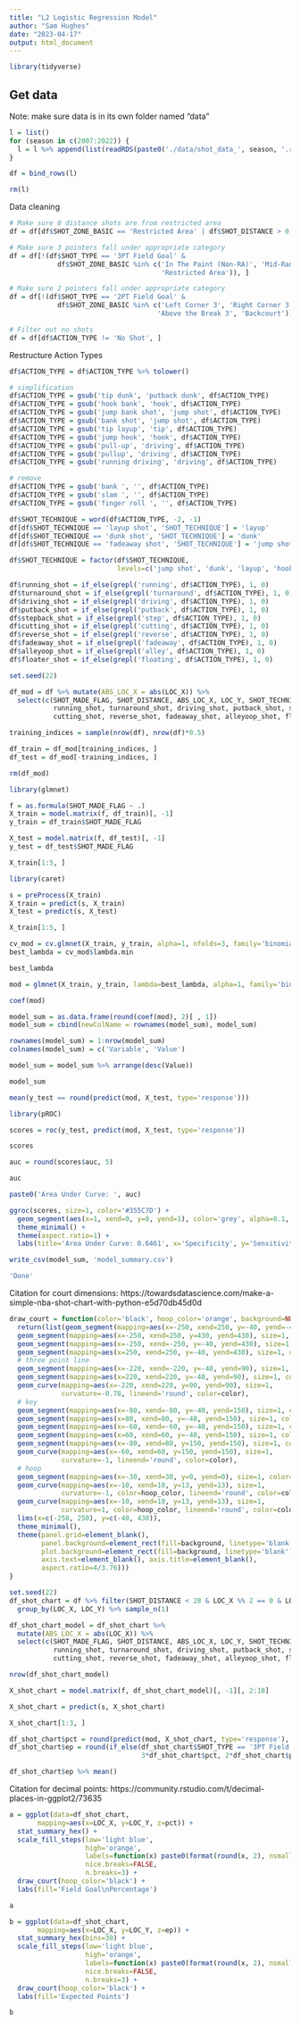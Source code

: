 ---
title: "L2 Logistic Regression Model"
author: "Sam Hughes"
date: "2023-04-17"
output: html_document
---

```{r}
library(tidyverse)
```

## Get data

Note: make sure data is in its own folder named "data"

```{r}
l = list()
for (season in c(2007:2022)) {
  l = l %>% append(list(readRDS(paste0('./data/shot_data_', season, '.rds'))))
}

df = bind_rows(l)

rm(l)
```

Data cleaning

```{r}
# Make sure 0 distance shots are from restricted area
df = df[df$SHOT_ZONE_BASIC == 'Restricted Area' | df$SHOT_DISTANCE > 0, ]

# Make sure 3 pointers fall under appropriate category
df = df[!(df$SHOT_TYPE == '3PT Field Goal' & 
            df$SHOT_ZONE_BASIC %in% c('In The Paint (Non-RA)', 'Mid-Range', 
                                      'Restricted Area')), ]

# Make sure 2 pointers fall under appropriate category
df = df[!(df$SHOT_TYPE == '2PT Field Goal' & 
            df$SHOT_ZONE_BASIC %in% c('Left Corner 3', 'Right Corner 3', 
                                     'Above the Break 3', 'Backcourt')), ]

# Filter out no shots
df = df[df$ACTION_TYPE != 'No Shot', ]
```



Restructure Action Types
```{r}
df$ACTION_TYPE = df$ACTION_TYPE %>% tolower()

# simplification
df$ACTION_TYPE = gsub('tip dunk', 'putback dunk', df$ACTION_TYPE)
df$ACTION_TYPE = gsub('hook bank', 'hook', df$ACTION_TYPE)
df$ACTION_TYPE = gsub('jump bank shot', 'jump shot', df$ACTION_TYPE)
df$ACTION_TYPE = gsub('bank shot', 'jump shot', df$ACTION_TYPE)
df$ACTION_TYPE = gsub('tip layup', 'tip', df$ACTION_TYPE)
df$ACTION_TYPE = gsub('jump hook', 'hook', df$ACTION_TYPE)
df$ACTION_TYPE = gsub('pull-up', 'driving', df$ACTION_TYPE)
df$ACTION_TYPE = gsub('pullup', 'driving', df$ACTION_TYPE)
df$ACTION_TYPE = gsub('running driving', 'driving', df$ACTION_TYPE)

# remove
df$ACTION_TYPE = gsub('bank ', '', df$ACTION_TYPE)
df$ACTION_TYPE = gsub('slam ', '', df$ACTION_TYPE)
df$ACTION_TYPE = gsub('finger roll ', '', df$ACTION_TYPE)

df$SHOT_TECHNIQUE = word(df$ACTION_TYPE, -2, -1)
df[df$SHOT_TECHNIQUE == 'layup shot', 'SHOT_TECHNIQUE'] = 'layup'
df[df$SHOT_TECHNIQUE == 'dunk shot', 'SHOT_TECHNIQUE'] = 'dunk'
df[df$SHOT_TECHNIQUE == 'fadeaway shot', 'SHOT_TECHNIQUE'] = 'jump shot'

df$SHOT_TECHNIQUE = factor(df$SHOT_TECHNIQUE, 
                           levels=c('jump shot', 'dunk', 'layup', 'hook shot', 'tip shot'))

df$running_shot = if_else(grepl('running', df$ACTION_TYPE), 1, 0)
df$turnaround_shot = if_else(grepl('turnaround', df$ACTION_TYPE), 1, 0)
df$driving_shot = if_else(grepl('driving', df$ACTION_TYPE), 1, 0)
df$putback_shot = if_else(grepl('putback', df$ACTION_TYPE), 1, 0)
df$stepback_shot = if_else(grepl('step', df$ACTION_TYPE), 1, 0)
df$cutting_shot = if_else(grepl('cutting', df$ACTION_TYPE), 1, 0)
df$reverse_shot = if_else(grepl('reverse', df$ACTION_TYPE), 1, 0)
df$fadeaway_shot = if_else(grepl('fadeaway', df$ACTION_TYPE), 1, 0)
df$alleyoop_shot = if_else(grepl('alley', df$ACTION_TYPE), 1, 0)
df$floater_shot = if_else(grepl('floating', df$ACTION_TYPE), 1, 0)
```

```{r}
set.seed(22)

df_mod = df %>% mutate(ABS_LOC_X = abs(LOC_X)) %>%
  select(c(SHOT_MADE_FLAG, SHOT_DISTANCE, ABS_LOC_X, LOC_Y, SHOT_TECHNIQUE, 
           running_shot, turnaround_shot, driving_shot, putback_shot, stepback_shot, 
           cutting_shot, reverse_shot, fadeaway_shot, alleyoop_shot, floater_shot))

training_indices = sample(nrow(df), nrow(df)*0.5)

df_train = df_mod[training_indices, ]
df_test = df_mod[-training_indices, ]

rm(df_mod)
```


```{r}
library(glmnet)

f = as.formula(SHOT_MADE_FLAG ~ .)
X_train = model.matrix(f, df_train)[, -1]
y_train = df_train$SHOT_MADE_FLAG

X_test = model.matrix(f, df_test)[, -1]
y_test = df_test$SHOT_MADE_FLAG

X_train[1:5, ]
```

```{r}
library(caret)

s = preProcess(X_train)
X_train = predict(s, X_train)
X_test = predict(s, X_test)

X_train[1:5, ]
```








```{r}
cv_mod = cv.glmnet(X_train, y_train, alpha=1, nfolds=3, family='binomial')
best_lambda = cv_mod$lambda.min

best_lambda
```

```{r}
mod = glmnet(X_train, y_train, lambda=best_lambda, alpha=1, family='binomial')

coef(mod)
```

```{r}
model_sum = as.data.frame(round(coef(mod), 2)[ , 1])
model_sum = cbind(newColName = rownames(model_sum), model_sum)

rownames(model_sum) = 1:nrow(model_sum)
colnames(model_sum) = c('Variable', 'Value')

model_sum = model_sum %>% arrange(desc(Value))

model_sum
```

```{r}
mean(y_test == round(predict(mod, X_test, type='response')))
```




```{r}
library(pROC)

scores = roc(y_test, predict(mod, X_test, type='response'))

scores
```

```{r}
auc = round(scores$auc, 5)

auc
```


```{r}
paste0('Area Under Curve: ', auc)
```



```{r}
ggroc(scores, size=1, color='#355C7D') + 
  geom_segment(aes(x=1, xend=0, y=0, yend=1), color='grey', alpha=0.1, size=1) +
  theme_minimal() +
  theme(aspect.ratio=1) +
  labs(title='Area Under Curve: 0.6461', x='Specificity', y='Sensitivity')
```

```{r}
write_csv(model_sum, 'model_summary.csv')

'Done'
```
























Citation for court dimensions: https://towardsdatascience.com/make-a-simple-nba-shot-chart-with-python-e5d70db45d0d
```{r}
draw_court = function(color='black', hoop_color='orange', background=NULL) {
  return(list(geom_segment(mapping=aes(x=-250, xend=250, y=-40, yend=-40), size=1, color=color), 
  geom_segment(mapping=aes(x=-250, xend=250, y=430, yend=430), size=1, color=color),
  geom_segment(mapping=aes(x=-250, xend=-250, y=-40, yend=430), size=1, color=color),
  geom_segment(mapping=aes(x=250, xend=250, y=-40, yend=430), size=1, color=color),
  # three point line
  geom_segment(mapping=aes(x=-220, xend=-220, y=-40, yend=90), size=1, color=color),
  geom_segment(mapping=aes(x=220, xend=220, y=-40, yend=90), size=1, color=color),
  geom_curve(mapping=aes(x=-220, xend=220, y=90, yend=90), size=1, 
             curvature=-0.78, lineend='round', color=color),
  # key
  geom_segment(mapping=aes(x=-80, xend=-80, y=-40, yend=150), size=1, color=color),
  geom_segment(mapping=aes(x=80, xend=80, y=-40, yend=150), size=1, color=color),
  geom_segment(mapping=aes(x=-60, xend=-60, y=-40, yend=150), size=1, color=color),
  geom_segment(mapping=aes(x=60, xend=60, y=-40, yend=150), size=1, color=color),
  geom_segment(mapping=aes(x=-80, xend=80, y=150, yend=150), size=1, color=color),
  geom_curve(mapping=aes(x=-60, xend=60, y=150, yend=150), size=1, 
             curvature=-1, lineend='round', color=color),
  # hoop
  geom_segment(mapping=aes(x=-30, xend=30, y=0, yend=0), size=1, color=color),
  geom_curve(mapping=aes(x=-10, xend=10, y=13, yend=13), size=1, 
             curvature=-1, color=hoop_color, lineend='round', color=color),
  geom_curve(mapping=aes(x=-10, xend=10, y=13, yend=13), size=1, 
             curvature=1, color=hoop_color, lineend='round', color=color),
  lims(x=c(-250, 250), y=c(-40, 430)),
  theme_minimal(), 
  theme(panel.grid=element_blank(), 
        panel.background=element_rect(fill=background, linetype='blank'), 
        plot.background=element_rect(fill=background, linetype='blank'), 
        axis.text=element_blank(), axis.title=element_blank(), 
        aspect.ratio=4/3.76)))
}
```


```{r}
set.seed(22)
df_shot_chart = df %>% filter(SHOT_DISTANCE < 28 & LOC_X %% 2 == 0 & LOC_Y %% 2 == 0) %>% 
  group_by(LOC_X, LOC_Y) %>% sample_n(1)

df_shot_chart_model = df_shot_chart %>%
  mutate(ABS_LOC_X = abs(LOC_X)) %>%
  select(c(SHOT_MADE_FLAG, SHOT_DISTANCE, ABS_LOC_X, LOC_Y, SHOT_TECHNIQUE, 
           running_shot, turnaround_shot, driving_shot, putback_shot, stepback_shot, 
           cutting_shot, reverse_shot, fadeaway_shot, alleyoop_shot, floater_shot))

nrow(df_shot_chart_model)
```

```{r}
X_shot_chart = model.matrix(f, df_shot_chart_model)[, -1][, 2:18]

X_shot_chart = predict(s, X_shot_chart)

X_shot_chart[1:3, ]
```

```{r}
df_shot_chart$pct = round(predict(mod, X_shot_chart, type='response'), 2)
df_shot_chart$ep = round(if_else(df_shot_chart$SHOT_TYPE == '3PT Field Goal', 
                                 3*df_shot_chart$pct, 2*df_shot_chart$pct), 2)

df_shot_chart$ep %>% mean()
```

Citation for decimal points: https://community.rstudio.com/t/decimal-places-in-ggplot2/73635 
```{r}
a = ggplot(data=df_shot_chart, 
       mapping=aes(x=LOC_X, y=LOC_Y, z=pct)) +
  stat_summary_hex() +
  scale_fill_steps(low='light blue', 
                   high='orange', 
                   labels=function(x) paste0(format(round(x, 2), nsmall=2)), 
                   nice.breaks=FALSE, 
                   n.breaks=3) +
  draw_court(hoop_color='black') +
  labs(fill='Field Goal\nPercentage')

a
```


```{r}
b = ggplot(data=df_shot_chart, 
       mapping=aes(x=LOC_X, y=LOC_Y, z=ep)) +
  stat_summary_hex(bins=30) +
  scale_fill_steps(low='light blue', 
                   high='orange', 
                   labels=function(x) paste0(format(round(x, 2), nsmall=2)), 
                   nice.breaks=FALSE, 
                   n.breaks=3) +
  draw_court(hoop_color='black') +
  labs(fill='Expected Points')

b
```



